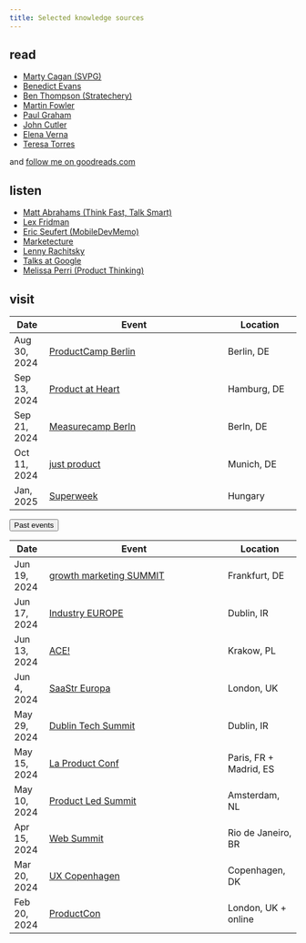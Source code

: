 ```yaml
---
title: Selected knowledge sources
---
```


## read

- [Marty Cagan (SVPG)](https://www.svpg.com/articles/)
- [Benedict Evans](https://www.ben-evans.com/benedictevans/)
- [Ben Thompson (Stratechery)](https://stratechery.com/)
- [Martin Fowler](https://martinfowler.com/)
- [Paul Graham](http://www.paulgraham.com/articles.html)
- [John Cutler](https://cutlefish.substack.com/)
- [Elena Verna](https://elenaverna.substack.com/)
- [Teresa Torres](https://www.producttalk.org/blog/)

and [follow me on goodreads.com](https://www.goodreads.com/friend/add_as_friend/70245794?return_url=%2Fmax_ostapenko)

## listen

- [Matt Abrahams (Think Fast, Talk Smart)](https://www.gsb.stanford.edu/business-podcasts/think-fast-talk-smart-podcast)
- [Lex Fridman](https://lexfridman.com/podcast/)
- [Eric Seufert (MobileDevMemo)](https://mobiledevmemo.com/)
- [Marketecture](https://www.marketecture.tv/pages/podcasts)
- [Lenny Rachitsky](https://www.lennyspodcast.com/)
- [Talks at Google](https://www.youtube.com/TalksAtGoogle)
- [Melissa Perri (Product Thinking)](https://produxlabs.com/product-thinking)

## visit

| Date | Event | Location | Recordings |
|---------|--------------------------------------------|------------------|
| Aug 30, 2024 | [ProductCamp Berlin](https://www.productcampberlin.org/) | Berlin, DE |
| Sep 13, 2024 | [Product at Heart](https://productatheart.com/conference) | Hamburg, DE |
| Sep 21, 2024 | [Measurecamp Berln](https://berlin.measurecamp.org/) | Berln, DE |
| Oct 11, 2024 | [just product](https://www.product-masterclass.com/en/just-product-2023) | Munich, DE |
| Jan, 2025 | [Superweek](https://superweek.hu/) | Hungary |

```{=html}
<button class="btn btn-link" type="button" data-bs-toggle="collapse" data-bs-target="#collapseExample" aria-expanded="false" aria-controls="collapseExample">Past events</button>
<div class="collapse" id="collapseExample">
 <div class="card card-body">
```
| Date | Event | Location | Recordings |
|---------|--------------------------------------------|------------------|
| Jun 19, 2024 | [growth marketing SUMMIT](https://www.growthmarketingsummit.com) | Frankfurt, DE |
| Jun 17, 2024 | [Industry EUROPE](https://www.industryconference.com/europe) | Dublin, IR |
| Jun 13, 2024 | [ACE!](https://aceconf.com/) | Krakow, PL |
| Jun 4, 2024 | [SaaStr Europa](https://www.saastreuropa2024.com/) | London, UK |
| May 29, 2024 | [Dublin Tech Summit](https://dublintechsummit.tech/) | Dublin, IR |
| May 15, 2024 | [La Product Conf](https://www.laproductconf.com/) | Paris, FR + Madrid, ES |
| May 10, 2024 | [Product Led Summit](https://world.productledalliance.com/location/amsterdam/speakers) | Amsterdam, NL |
| Apr 15, 2024 | [Web Summit](https://rio.websummit.com/) | Rio de Janeiro, BR |
| Mar 20, 2024 | [UX Copenhagen](https://uxcopenhagen.com/) | Copenhagen, DK |
| Feb 20, 2024 | [ProductCon](https://productschool.com/productcon/london-2024) | London, UK + online |
